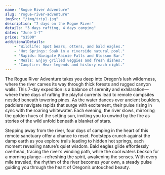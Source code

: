 ```yaml
---
name: "Rogue River Adventure"
slug: "rogue-river-adventure"
imgSrc: "/img/trip1.jpg"
description: "7 days on the Rogue River"
details: "3 days rafting, 4 days camping"
dates: "June 1-7"
price: "$1500"
additionalDetails:
    - "Wildlife: Spot bears, otters, and bald eagles."
    - "Hot Springs: Soak in a riverside natural pool."
    - "Rapids: Navigate Rainie Falls and Blossom Bar."
    - "Meals: Enjoy grilled veggies and fresh dishes."
    - "Campfire: Hear legends and history each night."
---
```

The Rogue River Adventure takes you deep into Oregon’s lush wilderness, where the river carves its way through thick forests and rugged canyon walls. This 7-day expedition is a balance of serenity and exhilaration—where three days of rafting the playful currents lead to remote campsites nestled beneath towering pines. As the water dances over ancient boulders, paddlers navigate rapids that surge with excitement, their pulse rising in sync with the roaring whitewater. Each evening, the river slows, mirroring the golden hues of the setting sun, inviting you to unwind by the fire as stories of the wild unfold beneath a blanket of stars.

Stepping away from the river, four days of camping in the heart of this remote sanctuary offer a chance to reset. Footsteps crunch against the damp earth as you explore trails leading to hidden hot springs, each moment revealing nature’s quiet wisdom. Bald eagles glide effortlessly overhead, tracing the river’s winding path, while the cool waters beckon for a morning plunge—refreshing the spirit, awakening the senses. With every mile traveled, the rhythm of the river becomes your own, a steady pulse guiding you through the heart of Oregon’s untouched beauty.

